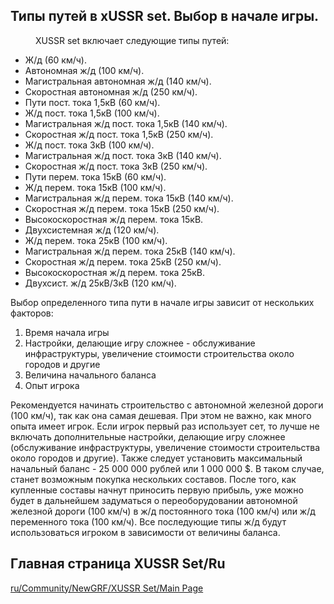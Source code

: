 ==Типы путей в xUSSR set. Выбор в начале игры.==
:XUSSR set включает следующие типы путей:
* Ж/д (60 км/ч).
* Автономная ж/д (100 км/ч).
* Магистральная автономная ж/д (140 км/ч).
* Скоростная автономная ж/д (250 км/ч).
* Пути пост. тока 1,5кВ (60 км/ч).
* Ж/д пост. тока 1,5кВ (100 км/ч).
* Магистральная ж/д пост. тока 1,5кВ (140 км/ч).
* Скоростная ж/д пост. тока 1,5кВ (250 км/ч).
* Ж/д пост. тока 3кВ (100 км/ч).
* Магистральная ж/д пост. тока 3кВ (140 км/ч).
* Скоростная ж/д пост. тока 3кВ (250 км/ч).
* Пути перем. тока 15кВ (60 км/ч).
* Ж/д перем. тока 15кВ (100 км/ч).
* Магистральная ж/д перем. тока 15кВ (140 км/ч).
* Скоростная ж/д перем. тока 15кВ (250 км/ч).
* Высокоскоростная ж/д перем. тока 15кВ.
* Двухсистемная ж/д (120 км/ч).
* Ж/д перем. тока 25кВ (100 км/ч).
* Магистральная ж/д перем. тока 25кВ (140 км/ч).
* Скоростная ж/д перем. тока 25кВ (250 км/ч).
* Высокоскоростная ж/д перем. тока 25кВ.
* Двухсист. ж/д 25кВ/3кВ (120 км/ч).
Выбор определенного типа пути в начале игры зависит от нескольких факторов:
#Время начала игры
#Настройки, делающие игру сложнее - обслуживание инфраструктуры, увеличение стоимости строительства около городов и другие
#Величина начального баланса
#Опыт игрока
Рекомендуется начинать строительство с автономной железной дороги (100 км/ч), так как она самая дешевая. При этом не важно, как много опыта имеет игрок. Если игрок первый раз использует сет, то лучше не включать дополнительные настройки, делающие игру сложнее (обслуживание инфраструктуры, увеличение стоимости строительства около городов и другие). Также следует установить максимальный начальный баланс - 25 000 000 рублей или 1 000 000 $. В таком случае, станет возможным покупка нескольких составов. После того, как купленные составы начнут приносить первую прибыль, уже можно будет в дальнейшем задуматься о переоборудовании автономной железной дороги (100 км/ч) в ж/д постоянного тока (100 км/ч) или ж/д переменного тока (100 км/ч). Все последующие типы ж/д будут использоваться игроком в зависимости от величины баланса.

==Главная страница XUSSR Set/Ru==
[[ru/Community/NewGRF/XUSSR Set/Main Page]]